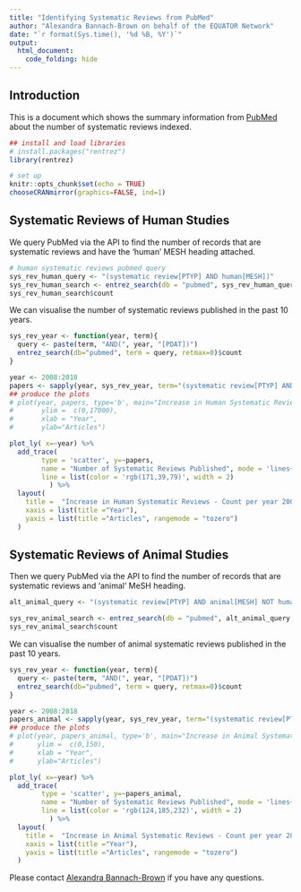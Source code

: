 ```yaml
---
title: "Identifying Systematic Reviews from PubMed"
author: "Alexandra Bannach-Brown on behalf of the EQUATOR Network"
date: "`r format(Sys.time(), '%d %B, %Y')`"
output: 
  html_document:
    code_folding: hide
---
```


## Introduction

This is a document which shows the summary information from <a href="https://www.ncbi.nlm.nih.gov/pubmed" target="_blank"> PubMed</a> about the number of systematic reviews indexed. 


```r
## install and load libraries
# install.packages("rentrez")
library(rentrez)

# set up
knitr::opts_chunk$set(echo = TRUE)
chooseCRANmirror(graphics=FALSE, ind=1)
```

## Systematic Reviews of Human Studies

We query PubMed via the API to find the number of records that are systematic reviews and have the 'human' MESH heading attached. 
```r
# human systematic reviews pubmed query
sys_rev_human_query <- "(systematic review[PTYP] AND human[MESH])"
sys_rev_human_search <- entrez_search(db = "pubmed", sys_rev_human_query, use_history = TRUE )
sys_rev_human_search$count
```


We can visualise the number of systematic reviews published in the past 10 years.
```r
sys_rev_year <- function(year, term){
  query <- paste(term, "AND(", year, "[PDAT])")
  entrez_search(db="pubmed", term = query, retmax=0)$count
}

year <- 2008:2018
papers <- sapply(year, sys_rev_year, term="(systematic review[PTYP] AND human[MESH])", USE.NAMES = FALSE)
## produce the plots
# plot(year, papers, type='b', main="Increase in Human Systematic Reviews - Count per year 2008:2018", 
#       ylim =  c(0,17000),
#       xlab = "Year",
#       ylab="Articles")

plot_ly( x=~year) %>%
  add_trace(
        type = 'scatter', y=~papers, 
        name = "Number of Systematic Reviews Published", mode = 'lines+markers',
        line = list(color = 'rgb(171,39,79)', width = 2)
          ) %>%
  layout(
    title =  "Increase in Human Systematic Reviews - Count per year 2008:2018",
    xaxis = list(title ="Year"),
    yaxis = list(title ="Articles", rangemode = "tozero")
  )

```


## Systematic Reviews of Animal Studies
Then we query PubMed via the API to find the number of records that are systematic reviews and 'animal' MeSH heading. 
```r
alt_animal_query <- "(systematic review[PTYP] AND animal[MESH] NOT human[MESH])"

sys_rev_animal_search <- entrez_search(db = "pubmed", alt_animal_query, use_history = TRUE )
sys_rev_animal_search$count
```

We can visualise the number of animal systematic reviews published in the past 10 years.
```r
sys_rev_year <- function(year, term){
  query <- paste(term, "AND(", year, "[PDAT])")
  entrez_search(db="pubmed", term = query, retmax=0)$count
}

year <- 2008:2018
papers_animal <- sapply(year, sys_rev_year, term="(systematic review[PTYP] AND animal[MESH] NOT human[MESH])", USE.NAMES = FALSE)
## produce the plots
# plot(year, papers_animal, type='b', main="Increase in Animal Systematic Reviews - Count per year 2008:2018", 
#      ylim =  c(0,150),
#      xlab = "Year",
#      ylab="Articles")

plot_ly( x=~year) %>%
  add_trace(
        type = 'scatter', y=~papers_animal, 
        name = "Number of Systematic Reviews Published", mode = 'lines+markers',
        line = list(color = 'rgb(124,185,232)', width = 2)
          ) %>%
  layout(
    title =  "Increase in Animal Systematic Reviews - Count per year 2008:2018",
    xaxis = list(title ="Year"),
    yaxis = list(title ="Articles", rangemode = "tozero")
  )
```


Please contact <a href="mailto:alexandra_bannachbrown@bond.edu.au" target="_blank"> Alexandra Bannach-Brown</a> if you have any questions. 
